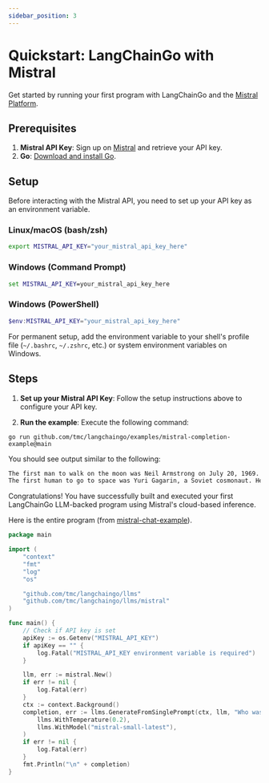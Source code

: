 ```yaml
---
sidebar_position: 3
---
```


# Quickstart: LangChainGo with Mistral

Get started by running your first program with LangChainGo and the [Mistral Platform](https://mistral.ai/).

## Prerequisites

1. **Mistral API Key**: Sign up on [Mistral](https://mistral.ai/) and retrieve your API key.
2. **Go**: [Download and install Go](https://go.dev/doc/install).

## Setup

Before interacting with the Mistral API, you need to set up your API key as an environment variable.

### Linux/macOS (bash/zsh)
```bash
export MISTRAL_API_KEY="your_mistral_api_key_here"
```

### Windows (Command Prompt)
```cmd
set MISTRAL_API_KEY=your_mistral_api_key_here
```

### Windows (PowerShell)
```powershell
$env:MISTRAL_API_KEY="your_mistral_api_key_here"
```

For permanent setup, add the environment variable to your shell's profile file (`~/.bashrc`, `~/.zshrc`, etc.) or system environment variables on Windows.

## Steps

1. **Set up your Mistral API Key**: Follow the setup instructions above to configure your API key.

2. **Run the example**: Execute the following command:

```shell
go run github.com/tmc/langchaingo/examples/mistral-completion-example@main
```

You should see output similar to the following:

```txt
The first man to walk on the moon was Neil Armstrong on July 20, 1969. He made this historic step during the Apollo 11 mission. Armstrong's famous quote upon setting foot on the lunar surface was, "That's one small step for man, one giant leap for mankind."
The first human to go to space was Yuri Gagarin, a Soviet cosmonaut. He completed an orbit around the Earth in the spacecraft Vostok 1 on April 12, 1961. This historic event marked the beginning of human space exploration.
```

Congratulations! You have successfully built and executed your first LangChainGo LLM-backed program using Mistral's cloud-based inference.


Here is the entire program (from [mistral-chat-example](https://github.com/tmc/langchaingo/blob/main/examples/mistral-chat-example/mistral_chat_example.go)).

```go
package main

import (
	"context"
	"fmt"
	"log"
	"os"

	"github.com/tmc/langchaingo/llms"
	"github.com/tmc/langchaingo/llms/mistral"
)

func main() {
	// Check if API key is set
	apiKey := os.Getenv("MISTRAL_API_KEY")
	if apiKey == "" {
		log.Fatal("MISTRAL_API_KEY environment variable is required")
	}

	llm, err := mistral.New()
	if err != nil {
		log.Fatal(err)
	}
	ctx := context.Background()
	completion, err := llms.GenerateFromSinglePrompt(ctx, llm, "Who was the first man to go to space?",
		llms.WithTemperature(0.2),
		llms.WithModel("mistral-small-latest"),
	)
	if err != nil {
		log.Fatal(err)
	}
	fmt.Println("\n" + completion)
}
```